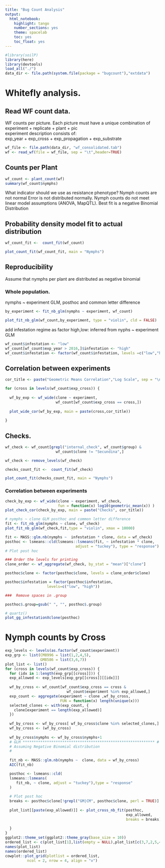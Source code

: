 ```yaml
---
title: "Bug Count Analysis"
output:
  html_notebook:
    highlight: tango
    number_sections: yes
    theme: spacelab
    toc: yes
    toc_float: yes
---
```


```r
#library(soilP)
library(here)
library(devtools)
load_all("./")
data_dir <- file.path(system.file(package = "bugcount"),"extdata")

```

# Whitefly analysis.
## Read WF count data. 
WF counts per picture. Each picture must have a unique combination of  
experiment + replicate + plant + pic  
experiment description consists of:  
exp_year + exp_cross + exp_propagation + exp_substrate  


```r
wf_file <- file.path(data_dir, "wf_consolidated.tab")
wf <- read_wf(file = wf_file, sep = "\t",header=TRUE)
```
## Counts per Plant  

```r

wf_count <- plant_count(wf)
summary(wf_count$nymphs)

```

What indicator should we use as resistance phenotype?
Nymph counts are not normal 
Error is not distributed normally.
Nymph counts do not meet linear model assumptions (ANOVA, MapQTL).
Best fit is a negative Binomial Distribution

## Probability density model fit to actual distribution
```r
wf_count_fit <-  count_fit(wf_count)

plot_count_fit(wf_count_fit, main = "Nymphs")
```

## Reproducibility 

Assume that nymphs per plant are distributed as negative binomial

### Whole population.
nymphs ~ experiment GLM, posthoc and common letter difference 

```r
by_experiment <- fit_nb_glm(nymphs ~ experiment, wf_count)

```

```r
plot_fit_nb_glm(wf_count,by_experiment, type = "violin", cld = FALSE)
```
add infestation regime as factor 
high,low: inferred from nyphs ~ experiment GLM

```r
wf_count$infestation <- "low"
wf_count[wf_count$exp_year > 2016,]$infestation <- "high"
wf_count$infestation <- factor(wf_count$infestation, levels =c("low","high"))
```

## Correlation  between experiments 

```r

cor_title <- paste("Geometric Means Correlation","Log Scale", sep = "\n")

for (cross in levels(wf_count$exp_cross)) {
  
  wf_by_exp <- wf_wide(clone ~ experiment,
                       wf_count[wf_count$exp_cross == cross,])
  
  plot_wide_cor(wf_by_exp, main = paste(cross,cor_title))
  
}
```

## Checks.
```r
wf_check <- wf_count[grepl("internal_check", wf_count$group) &
                       wf_count$clone != "Secundina",]

wf_check <- remove_levels(wf_check)

checks_count_fit <-  count_fit(wf_check)

plot_count_fit(checks_count_fit, main = "Nymphs")
```


### Correlation  between experiments

```r
check_by_exp <- wf_wide(clone ~ experiment, wf_check, 
                        fun = function(x) log10(geometric_mean(x)) )
plot_check_cor(check_by_exp, main = paste("Checks", cor_title))
```


```r
# nymphs ~ clone GLM posthoc and common letter difference
fit <- fit_nb_glm(nymphs ~ clone, wf_check)
plot_fit_nb_glm(wf_check,fit,type = "violin", xmax = 10000)
```

```r
fit <- MASS::glm.nb(nymphs ~  infestation * clone, data = wf_check)
posthoc <- lsmeans::cld(lsmeans::lsmeans(fit, ~ infestation * clone,
                                adjust = "tuckey"), type = "response")
# Plot post hoc

### Order the levels for printing
clone_order <- wf_aggregate(wf_check, by_stat = "mean")["clone"]

posthoc$clone <- factor(posthoc$clone, levels = clone_order$clone)

posthoc$infestation = factor(posthoc$infestation,
                   levels=c("low", "high"))

###  Remove spaces in .group  

posthoc$.group=gsub(" ", "", posthoc$.group)

# quartz()
plot_gg_infestationXclone(posthoc)
```



# Nymph counts by Cross 
```r
exp_levels <- levels(as.factor(wf_count$experiment))
exp_grp <- list(CM8996 = list(1,2,4,5),
                GM8586 = list(3,6,7))
plot_list <- list()
for (cross in levels(wf_count$exp_cross)) {
  for (idx in 1:length(exp_grp[[cross]])) {
  exp_allowed <- exp_levels[exp_grp[[cross]][[idx]]]
  
  wf_by_cross <- wf_count[wf_count$exp_cross == cross &
                            wf_count$experiment %in% exp_allowed,]
  exp_count <- aggregate(experiment ~ clone ,wf_by_cross,
                         FUN = function(x) length(unique(x)))
  selected_clones <- with(exp_count, {
    clone[experiment == length(exp_allowed)]
  })
  
  wf_by_cross <- wf_by_cross[ wf_by_cross$clone %in% selected_clones,]
  wf_by_cross <- (wf_by_cross)
  
  wf_by_cross$nymphs <- wf_by_cross$nymphs+1
  # GLM ************************************************************ #
  # Assuming Negative Binomial distribution
  #
  
  fit_nb <- MASS::glm.nb(nymphs ~  clone, data = wf_by_cross)
  AIC(fit_nb)

  posthoc <- lsmeans::cld(
  lsmeans::lsmeans(
     fit_nb, ~ clone, adjust = "tuckey"),type = "response"
  )
  
  # Plot post hoc
  breaks <- posthoc$clone[!grepl("GM|CM", posthoc$clone, perl = TRUE)]
  
  plot_list[[paste(exp_allowed)]] <- plot_cross_nb_fit(posthoc,
                                                       exp_allowed,
                                                       breaks = breaks)
  
  }
}
ggplot2::theme_set(ggplot2::theme_gray(base_size = 10))
ordered_list <- c(plot_list[1],list(empty = NULL),plot_list[c(3,7,2,5,4,6)])
names(plot_list)
names(ordered_list)
cowplot::plot_grid(plotlist = ordered_list,
          ncol = 2, nrow = 4, align = "v")

```
